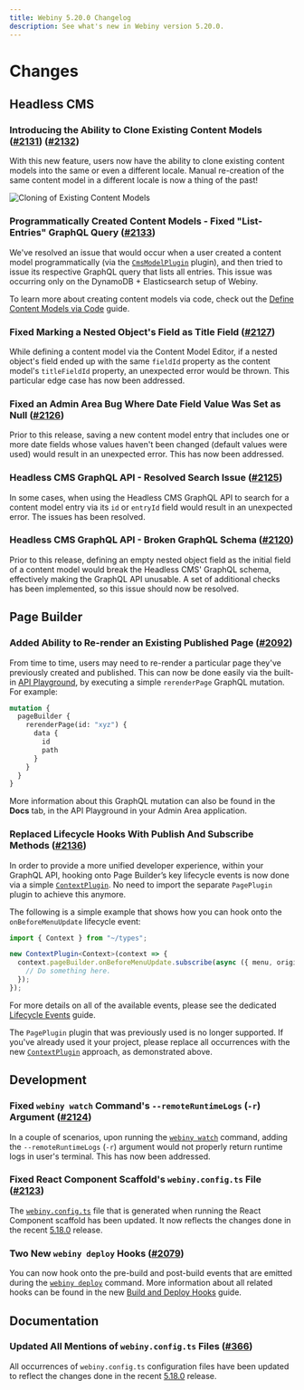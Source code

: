 ```yaml
---
title: Webiny 5.20.0 Changelog
description: See what's new in Webiny version 5.20.0.
---
```



# Changes

## Headless CMS

### Introducing the Ability to Clone Existing Content Models ([#2131](https://github.com/webiny/webiny-js/pull/2131)) ([#2132](https://github.com/webiny/webiny-js/pull/2132))

With this new feature, users now have the ability to clone existing content models into the same or even a different locale. Manual re-creation of the same content model in a different locale is now a thing of the past!

![Cloning of Existing Content Models](./images/clone-models.gif)

### Programmatically Created Content Models - Fixed "List-Entries" GraphQL Query ([#2133](https://github.com/webiny/webiny-js/pull/2133))

We've resolved an issue that would occur when a user created a content model programmatically (via the [`CmsModelPlugin`](https://github.com/webiny/webiny-js/blob/next/packages/api-headless-cms/src/content/plugins/CmsModelPlugin.ts#L9) plugin), and then tried to issue its respective GraphQL query that lists all entries. This issue was occurring only on the DynamoDB + Elasticsearch setup of Webiny.

<Alert type="info">

To learn more about creating content models via code, check out the [Define Content Models via Code](/docs/{version}/headless-cms/extending/content-models-via-code) guide.

</Alert>

### Fixed Marking a Nested Object's Field as Title Field ([#2127](https://github.com/webiny/webiny-js/pull/2127))

While defining a content model via the Content Model Editor, if a nested object's field ended up with the same `fieldId` property as the content model's `titleFieldId` property, an unexpected error would be thrown. This particular edge case has now been addressed.

### Fixed an Admin Area Bug Where Date Field Value Was Set as Null ([#2126](https://github.com/webiny/webiny-js/pull/2126))

Prior to this release, saving a new content model entry that includes one or more date fields whose values haven't been changed (default values were used) would result in an unexpected error. This has now been addressed.

### Headless CMS GraphQL API - Resolved Search Issue ([#2125](https://github.com/webiny/webiny-js/pull/2125))

In some cases, when using the Headless CMS GraphQL API to search for a content model entry via its `id` or `entryId` field would result in an unexpected error. The issues has been resolved.

### Headless CMS GraphQL API - Broken GraphQL Schema ([#2120](https://github.com/webiny/webiny-js/pull/2120))

Prior to this release, defining an empty nested object field as the initial field of a content model would break the Headless CMS' GraphQL schema, effectively making the GraphQL API unusable. A set of additional checks has been implemented, so this issue should now be resolved.

## Page Builder

### Added Ability to Re-render an Existing Published Page ([#2092](https://github.com/webiny/webiny-js/pull/2092))

From time to time, users may need to re-render a particular page they've previously created and published. This can now be done easily via the built-in [API Playground](/docs/{version}/admin-area/basics/api-playground), by executing a simple `rerenderPage` GraphQL mutation. For example:

```graphql Re-rendering a Page via the 'rerenderPage' Mutation
mutation {
  pageBuilder {
    rerenderPage(id: "xyz") {
      data {
        id
        path
      }
    }
  }
}
```

More information about this GraphQL mutation can also be found in the **Docs** tab, in the API Playground in your Admin Area application.

### Replaced Lifecycle Hooks With Publish And Subscribe Methods ([#2136](https://github.com/webiny/webiny-js/pull/2136))

In order to provide a more unified developer experience, within your GraphQL API, hooking onto Page Builder’s key lifecycle events is now done via a simple [`ContextPlugin`](https://github.com/webiny/webiny-js/blob/next/packages/handler/src/plugins/ContextPlugin.ts). No need to import the separate `PagePlugin` plugin to achieve this anymore.

The following is a simple example that shows how you can hook onto the `onBeforeMenuUpdate` lifecycle event:

```ts
import { Context } from "~/types";

new ContextPlugin<Context>(context => {
  context.pageBuilder.onBeforeMenuUpdate.subscribe(async ({ menu, original }) => {
    // Do something here.
  });
});
```

For more details on all of the available events, please see the dedicated [Lifecycle Events](../../page-builder/references/lifecycle-events) guide.

<Alert type="danger">

The `PagePlugin` plugin that was previously used is no longer supported. If you've already used it your project, please replace all occurrences with the new [`ContextPlugin`](https://github.com/webiny/webiny-js/blob/next/packages/handler/src/plugins/ContextPlugin.ts) approach, as demonstrated above.

</Alert>

## Development

### Fixed `webiny watch` Command's `--remoteRuntimeLogs` (`-r`) Argument ([#2124](https://github.com/webiny/webiny-js/pull/2124))

In a couple of scenarios, upon running the [`webiny watch`](/docs/{version}/core-development-concepts/basics/watch-command) command, adding the `--remoteRuntimeLogs` (`-r`) argument would not properly return runtime logs in user's terminal. This has now been addressed.

### Fixed React Component Scaffold's `webiny.config.ts` File ([#2123](https://github.com/webiny/webiny-js/pull/2123))

The [`webiny.config.ts`](https://github.com/webiny/webiny-js/blob/next/packages/cli-plugin-scaffold-react-component/template/webiny.config.ts) file that is generated when running the React Component scaffold has been updated. It now reflects the changes done in the recent [5.18.0](/docs/{version}/release-notes/5.18.0/changelog) release.

### Two New `webiny deploy` Hooks ([#2079](https://github.com/webiny/webiny-js/pull/2079))

You can now hook onto the pre-build and post-build events that are emitted during the [`webiny deploy`](/docs/{version}/core-development-concepts/basics/project-deployment) command. More information about all related hooks can be found in the new [Build and Deploy Hooks](../../infrastructure/basics/build-and-deploy-hooks) guide.

## Documentation

### Updated All Mentions of `webiny.config.ts` Files ([#366](https://github.com/webiny/docs.webiny.com/pull/366))

All occurrences of `webiny.config.ts` configuration files have been updated to reflect the changes done in the recent [5.18.0](/docs/{version}/release-notes/5.18.0/changelog) release.
